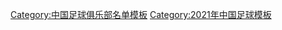 {{Football squad with groups
|name=2021年中超分类名单重庆两江竞技
|bgcolor=#D7000F
|bordercolor=#0000FF
|textcolor=#F8F8F8
|title=[[重庆两江竞技足球俱乐部|<span style="color:#F8F8F8">重庆两江竞技</span>]] — [[2021年中国足球超级联赛|<span style="color:#F8F8F8">2021年</span>]][[中国足球超级联赛|<span style="color:#F8F8F8">中超联赛第 13 名</span>]]
|group1=全年参赛球员
|list1=<div>
{{Football squad2 player|no=1|name=[[陈钊]]}}
{{Football squad2 player|no=3|name=[[杨帅]]}}
{{Football squad2 player|no=4|name={{link-en|罗皓|Luo Hao}}}}
{{Football squad2 player|no=5|name={{link-en|徐武 (1993年)|Xu Wu (footballer, born 1993)|徐武}}}}
{{Football squad2 player|no=6|name=[[蒋圣龙]]}}
{{Football squad2 player|no=7|name=[[冯劲]]}}
{{Football squad2 player|no=8|name=[[孙凯]]}}
{{Football squad2 player|no=11|name=[[吴庆]]}}
{{Football squad2 player|no=13|name=[[尹聪耀]]}}
{{Football squad2 player|no=14|name=[[黄希扬]]}}
{{Football squad2 player|no=15|name=[[陈杰 (足球运动员)|陈杰]]}}
{{Football squad2 player|no=16|name=[[邓小飞]]}}
{{Football squad2 player|no=18|name={{link-en|董洪麟|Dong Honglin}}}}
{{Football squad2 player|no=20|name=[[刘乐 (足球运动员)|劉樂]]}}
{{Football squad2 player|no=21|name={{link-en|胡兴雨|Hu Xingyu}}}}
{{Football squad2 player|no=23|name={{flagicon|ECU}} [[米勒·博拉尼奥斯|-{zh-hans:博拉尼奥斯;zh-hk:博拉尼奥斯}-]]}}
{{Football squad2 player|no=24|name={{link-en|白合提亚尔·帕孜拉|Baxtiyar Pezila|白合提亚尔}}}}
{{Football squad2 player|no=28|name={{link-en|温天鹏|Wen Tianpeng}}}}
{{Football squad2 player|no=29|name=[[邓佳星]]}}
{{Football squad2 player|no=30|name={{flagicon|BRA}} {{link-en|路易斯·费尔南多·佩雷拉·达·席尔瓦|Fernandinho (footballer, born 1985)|-{zh-hans:费尔南迪尼奥;zh-hk:費蘭甸奴}-}}}}
{{Football squad2 player|no=31|name=[[张兴博]]}}
{{Football squad2 player|no=32|name=[[卢现勇]]}}
{{Football squad2 player|no=33|name={{flagicon|UZB}} [[多斯顿贝克·图尔苏诺夫|-{zh-hans:图尔苏诺夫;zh-hk:圖爾蘇諾夫}-]]}}
{{Football squad2 player|no=34|name=[[和四伟]]}}
{{Football squad2 player|no=35|name=[[邓皓天]]}}
{{Football squad2 player|no=36|name=[[范伟翔]]}}
{{Football squad2 player|no=37|name=[[潘龙]]}}
{{Football squad2 player|no=39|name=[[张翔 (足球运动员)|张翔]]}}
</div>
|group2=夏季转入球员
|list2=<div>
{{Football squad2 player|no=17|name=[[杨子 (足球运动员)|张校]]}}
{{Football squad2 player|no=19|name={{link-en|孙学龙 (足球运动员)|Sun Xuelong|孙学龙}}}}
</div>
|group3=夏季转出球员
|list3=<div>
{{Football squad2 player|no=22|name={{flagicon|BRA}} {{link-en|马尔西奥·奥古斯托·达·席尔瓦·巴博萨|Marcio Augusto da Silva Barbosa|-{zh-hans:马尔西尼奥;zh-hk:马仙奴}-}}}}
</div>
|group4=主教练
|list4={{flagicon|KOR}} [[张外龙]]
}}
<noinclude>
{{DEFAULTSORT:Chongqing Liangjiang Athletic F.C. Squad 2021}}
[[Category:中国足球俱乐部名单模板]]
[[Category:2021年中国足球模板]]
</noinclude>
